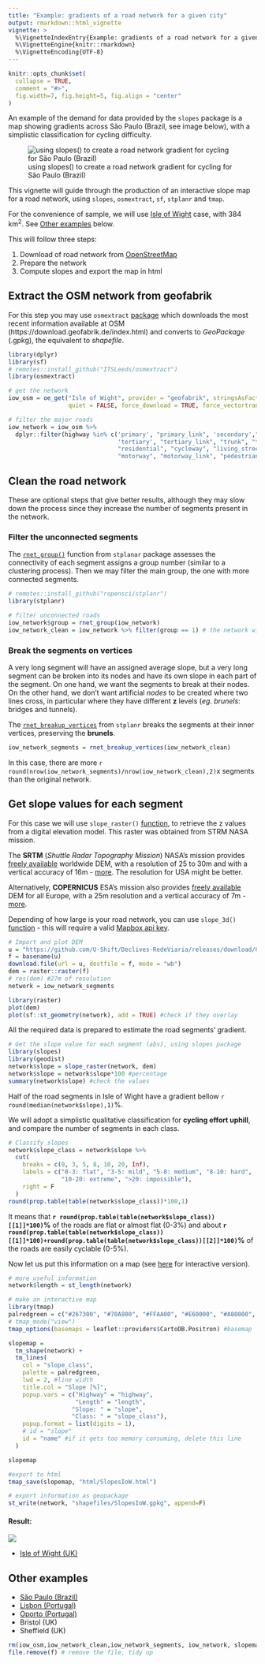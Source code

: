 ```yaml
---
title: "Example: gradients of a road network for a given city"
output: rmarkdown::html_vignette
vignette: >
  %\VignetteIndexEntry{Example: gradients of a road network for a given city}
  %\VignetteEngine{knitr::rmarkdown}
  %\VignetteEncoding{UTF-8}
---
```


```r
knitr::opts_chunk$set(
  collapse = TRUE,
  comment = "#>",
  fig.width=7, fig.height=5, fig.align = "center" 
)
```

An example of the demand for data provided by the `slopes` package is a map showing gradients across São Paulo (Brazil, see image below), with a simplistic classification for cycling difficulty.

![using slopes() to create a road network gradient for cycling for São Paulo (Brazil)](https://pbs.twimg.com/media/ErJ2dr8WMAIHwMn?format=jpg&name=small)

This vignette will guide through the production of an interactive slope map for a road network, using `slopes`, `osmextract`, `sf`, `stplanr` and `tmap`.  

For the convenience of sample, we will use [Isle of Wight](https://en.wikipedia.org/wiki/Isle_of_Wight) case, with 384 km^2^. See [Other examples] below.

This will follow three steps:

1.  Download of road network from [OpenStreetMap](https://www.openstreetmap.org/)
2.  Prepare the network
3.  Compute slopes and export the map in html


## Extract the OSM network from geofabrik

For this step you may use `osmextract` [package](https://itsleeds.github.io/osmextract/articles/osmextract.html) which downloads the most recent information available at OSM (https://download.geofabrik.de/index.html) and converts to _GeoPackage_ (.gpkg), the equivalent to _shapefile_.

```r
library(dplyr)
library(sf)
# remotes::install_github("ITSLeeds/osmextract")
library(osmextract)
```

```r
# get the network
iow_osm = oe_get("Isle of Wight", provider = "geofabrik", stringsAsFactors = FALSE, 
                 quiet = FALSE, force_download = TRUE, force_vectortranslate = TRUE) # 7 MB

# filter the major roads
iow_network = iow_osm %>% 
  dplyr::filter(highway %in% c('primary', "primary_link", 'secondary',"secondary_link", 
                               'tertiary', "tertiary_link", "trunk", "trunk_link", 
                               "residential", "cycleway", "living_street", "unclassified", 
                               "motorway", "motorway_link", "pedestrian", "steps", "track")) #remove: "service"
```

## Clean the road network

These are optional steps that give better results, although they may slow down the process since they increase the number of segments present in the network.

### Filter the unconnected segments

The [`rnet_group()`](https://docs.ropensci.org/stplanr/reference/rnet_group.html) function from `stplanar` package assesses the connectivity of each segment assigns a group number (similar to a clustering process). Then we may filter the main group, the one with more connected segments.

```r
# remotes::install_github("ropensci/stplanr")
library(stplanr)
```

```r
# filter unconnected roads
iow_network$group = rnet_group(iow_network)
iow_network_clean = iow_network %>% filter(group == 1) # the network with more connected segments
```

### Break the segments on vertices

A very long segment will have an assigned average slope, but a very long segment can be broken into its nodes and have its own slope in each part of the segment. On one hand, we want the segments to break at their nodes. On the other hand, we don't want artificial *nodes* to be created where two lines cross, in particular where they have different **z** levels (_eg._ *brunels*: bridges and tunnels).  

The [`rnet_breakup_vertices`](https://docs.ropensci.org/stplanr/reference/rnet_breakup_vertices.html) from `stplanr` breaks the segments at their inner vertices, preserving the **brunels**.

```r
iow_network_segments = rnet_breakup_vertices(iow_network_clean)
```
In this case, there are more `r round(nrow(iow_network_segments)/nrow(iow_network_clean),2)`x segments than the original network.

## Get slope values for each segment

For this case we will use `slope_raster()` [function](https://itsleeds.github.io/slopes/reference/slope_raster.html), to retrieve the z values from a digital elevation model. This raster was obtained from STRM NASA mission.

The **SRTM** (*Shuttle Radar Topography Mission*) NASA’s mission provides [freely available](https://gisgeography.com/srtm-shuttle-radar-topography-mission/) worldwide DEM, with a resolution of 25 to 30m and with a vertical accuracy of 16m - [more](https://www2.jpl.nasa.gov/srtm/). The resolution for USA might be better.

Alternatively, **COPERNICUS** ESA's mission also provides [freely available](https://land.copernicus.eu/imagery-in-situ/eu-dem) DEM for all Europe, with a 25m resolution and a vertical accuracy of 7m - [more](https://land.copernicus.eu/user-corner/publications/eu-dem-flyer/view).

Depending of how large is your road network, you can use `slope_3d()` [function](https://itsleeds.github.io/slopes/reference/slope_3d.html) - this will require a valid [Mapbox api key](https://docs.mapbox.com/api/overview/).

```r
# Import and plot DEM
u = "https://github.com/U-Shift/Declives-RedeViaria/releases/download/0.2/IsleOfWightNASA_clip.tif"
f = basename(u)
download.file(url = u, destfile = f, mode = "wb")
dem = raster::raster(f)
# res(dem) #27m of resolution
network = iow_network_segments

library(raster)
plot(dem)
plot(sf::st_geometry(network), add = TRUE) #check if they overlay
```

All the required data is prepared to estimate the road segments' gradient.

```r
# Get the slope value for each segment (abs), using slopes package
library(slopes)
library(geodist)
network$slope = slope_raster(network, dem)
network$slope = network$slope*100 #percentage
summary(network$slope) #check the values
```

Half of the road segments in Isle of Wight have a gradient bellow `r round(median(network$slope),1)`%.

We will adopt a simplistic qualitative classification for **cycling effort uphill**, and compare the number of segments in each class.

```r
# Classify slopes
network$slope_class = network$slope %>%
  cut(
    breaks = c(0, 3, 5, 8, 10, 20, Inf),
    labels = c("0-3: flat", "3-5: mild", "5-8: medium", "8-10: hard", 
               "10-20: extreme", ">20: impossible"),
    right = F
  )
round(prop.table(table(network$slope_class))*100,1)
```
It means that **`r round(prop.table(table(network$slope_class))[[1]]*100)`%** of the roads are flat or almost flat (0-3%) and about **`r round(prop.table(table(network$slope_class))[[1]]*100)+round(prop.table(table(network$slope_class))[[2]]*100)`%** of the roads are easily cyclable (0-5%).

Now let us put this information on a map (see [here](https://rpubs.com/RobinLovelace/781081) for interactive version).

```r
# more useful information
network$length = st_length(network)

# make an interactive map
library(tmap)
palredgreen = c("#267300", "#70A800", "#FFAA00", "#E60000", "#A80000", "#730000") #color palette
# tmap_mode("view")
tmap_options(basemaps = leaflet::providers$CartoDB.Positron) #basemap

slopemap =
  tm_shape(network) +
  tm_lines(
    col = "slope_class",
    palette = palredgreen,
    lwd = 2, #line width
    title.col = "Slope [%]",
    popup.vars = c("Highway" = "highway",
                   "Length" = "length",
                  "Slope: " = "slope",
                  "Class: " = "slope_class"),
    popup.format = list(digits = 1),
    # id = "slope"
    id = "name" #if it gets too memory consuming, delete this line
  )

slopemap
```


```r
#export to html
tmap_save(slopemap, "html/SlopesIoW.html") 

# export information as geopackage
st_write(network, "shapefiles/SlopesIoW.gpkg", append=F)
```

#### Result:

![](https://user-images.githubusercontent.com/1825120/121820334-2435f080-cc8a-11eb-962c-79dcba97e459.png)

-   [Isle of Wight (UK)](http://web.tecnico.ulisboa.pt/~rosamfelix/gis/declives/SlopesIoW.html)

## Other examples

-   [São Paulo (Brazil)](http://web.tecnico.ulisboa.pt/~rosamfelix/gis/declives/DeclivesSaoPaulo.html)
-   [Lisbon (Portugal)](http://web.tecnico.ulisboa.pt/~rosamfelix/gis/declives/DeclivesLisboa.html)
-   [Oporto (Portugal)](http://web.tecnico.ulisboa.pt/~rosamfelix/gis/declives/DeclivesPorto_EU.html)
-   Bristol (UK)
-   Sheffield (UK)


```r
rm(iow_osm,iow_network_clean,iow_network_segments, iow_network, slopemap)
file.remove(f) # remove the file, tidy up
```

